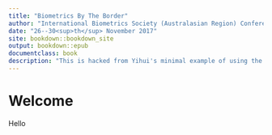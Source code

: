 ```yaml
--- 
title: "Biometrics By The Border"
author: "International Biometrics Society (Australasian Region) Conference"
date: "26--30<sup>th</sup> November 2017"
site: bookdown::bookdown_site
output: bookdown::epub
documentclass: book
description: "This is hacked from Yihui's minimal example of using the bookdown package to write a book." The output format for this example is bookdown::gitbook.""
---
```


# Welcome

Hello